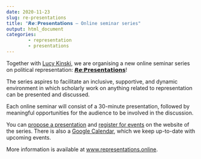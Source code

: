 ```yaml
---
date: 2020-11-23
slug: re-presentations
title: "𝙍𝙚:𝗣𝗿𝗲𝘀𝗲𝗻𝘁𝗮𝘁𝗶𝗼𝗻𝘀 — Online seminar series"
output: html_document
categories:
        - representation
        - presentations
---
```


Together with <a href="https://www.representations.online/author/lucy-kinski/" target="_blank">Lucy Kinski</a>, we are organising a new online seminar series on political representation: <a href="https://www.representations.online/" target="_blank"> 𝙍𝙚:𝗣𝗿𝗲𝘀𝗲𝗻𝘁𝗮𝘁𝗶𝗼𝗻𝘀</a>!

The series aspires to facilitate an inclusive, supportive, and dynamic environment in which scholarly work on anything related to representation can be presented and discussed.

Each online seminar will consist of a 30-minute presentation, followed by meaningful opportunities for the audience to be involved in the discussion.

You can <a href="https://www.representations.online/proposal/" target="_blank">propose a presentation</a>  and <a href="https://www.representations.online/registration/" target="_blank">register for events</a> on the website of the series. There is also a <a href="https://calendar.google.com/calendar/u/0?cid=ZWlndDJsZXJ0ajhoazQ3MWczbDBtODQ0ODBAZ3JvdXAuY2FsZW5kYXIuZ29vZ2xlLmNvbQ" target="_blank">Google Calendar</a>, which we keep up-to-date with upcoming events.

More information is available at <a href="https://www.representations.online/" target="_blank">www.representations.online</a>.